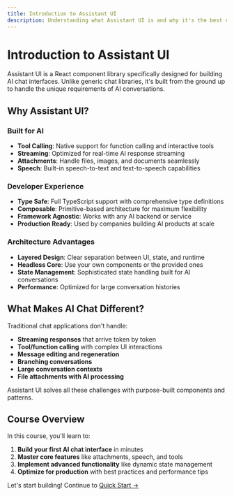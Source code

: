 ```yaml
---
title: Introduction to Assistant UI
description: Understanding what Assistant UI is and why it's the best choice for building AI chat interfaces
---
```


# Introduction to Assistant UI

Assistant UI is a React component library specifically designed for building AI chat interfaces. Unlike generic chat libraries, it's built from the ground up to handle the unique requirements of AI conversations.

## Why Assistant UI?

### Built for AI
- **Tool Calling**: Native support for function calling and interactive tools
- **Streaming**: Optimized for real-time AI response streaming
- **Attachments**: Handle files, images, and documents seamlessly
- **Speech**: Built-in speech-to-text and text-to-speech capabilities

### Developer Experience
- **Type Safe**: Full TypeScript support with comprehensive type definitions
- **Composable**: Primitive-based architecture for maximum flexibility
- **Framework Agnostic**: Works with any AI backend or service
- **Production Ready**: Used by companies building AI products at scale

### Architecture Advantages
- **Layered Design**: Clear separation between UI, state, and runtime
- **Headless Core**: Use your own components or the provided ones
- **State Management**: Sophisticated state handling built for AI conversations
- **Performance**: Optimized for large conversation histories

## What Makes AI Chat Different?

Traditional chat applications don't handle:
- **Streaming responses** that arrive token by token
- **Tool/function calling** with complex UI interactions
- **Message editing and regeneration**
- **Branching conversations**
- **Large conversation contexts**
- **File attachments with AI processing**

Assistant UI solves all these challenges with purpose-built components and patterns.

## Course Overview

In this course, you'll learn to:

1. **Build your first AI chat interface** in minutes
2. **Master core features** like attachments, speech, and tools
3. **Implement advanced functionality** like dynamic state management
4. **Optimize for production** with best practices and performance tips

Let's start building! Continue to [Quick Start →](./02-quick-start)